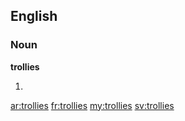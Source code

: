 ==English==

===Noun===
'''trollies'''

# {{plural of|[[trolley]]}}

[[ar:trollies]]
[[fr:trollies]]
[[my:trollies]]
[[sv:trollies]]
